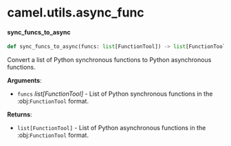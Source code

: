 <a id="camel.utils.async_func"></a>

# camel.utils.async\_func

<a id="camel.utils.async_func.sync_funcs_to_async"></a>

#### sync\_funcs\_to\_async

```python
def sync_funcs_to_async(funcs: list[FunctionTool]) -> list[FunctionTool]
```

Convert a list of Python synchronous functions to Python
asynchronous functions.

**Arguments**:

- `funcs` _list[FunctionTool]_ - List of Python synchronous
  functions in the :obj:`FunctionTool` format.
  

**Returns**:

- `list[FunctionTool]` - List of Python asynchronous functions
  in the :obj:`FunctionTool` format.

